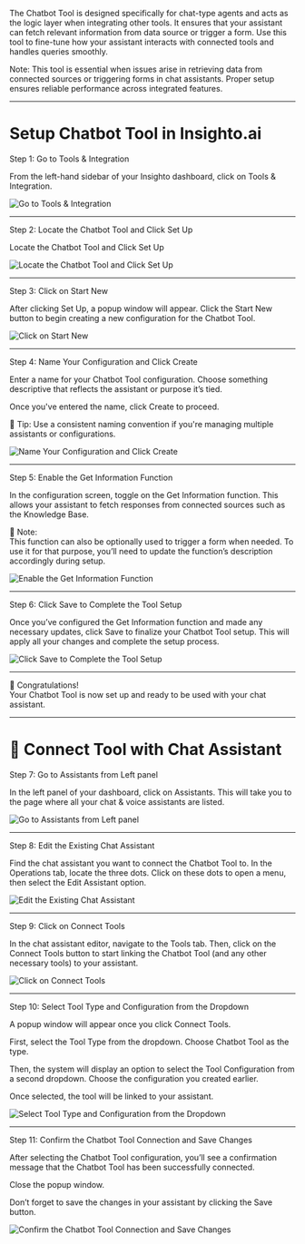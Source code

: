 

The Chatbot Tool is designed specifically for chat-type agents and acts as the logic layer when integrating other tools. It ensures that your assistant can fetch relevant information from data source or trigger a form. Use this tool to fine-tune how your assistant interacts with connected tools and handles queries smoothly.

 Note: This tool is essential when issues arise in retrieving data from connected sources or triggering forms in chat assistants. Proper setup ensures reliable performance across integrated features.

---
#  Setup Chatbot Tool in Insighto.ai

 Step 1: Go to Tools & Integration

From the left-hand sidebar of your Insighto dashboard, click on Tools & Integration.

![Go to Tools & Integration](images/ct/CBT1.png)

---

 Step 2: Locate the Chatbot Tool and Click Set Up

Locate the Chatbot Tool and Click Set Up

![Locate the Chatbot Tool and Click Set Up](images/ct/CBT2.png)

---

 Step 3: Click on Start New

After clicking Set Up, a popup window will appear. Click the Start New button to begin creating a new configuration for the Chatbot Tool.

![Click on Start New](images/ct/CBT3.png)

---

 Step 4: Name Your Configuration and Click Create

Enter a name for your Chatbot Tool configuration. Choose something descriptive that reflects the assistant or purpose it’s tied.

Once you've entered the name, click Create to proceed.

📝 Tip: Use a consistent naming convention if you're managing multiple assistants or configurations.

![Name Your Configuration and Click Create](images/ct/CBT4.png)

---

 Step 5: Enable the Get Information Function

In the configuration screen, toggle on the Get Information function. This allows your assistant to fetch responses from connected sources such as the Knowledge Base.

📝 Note:  
This function can also be optionally used to trigger a form when needed. To use it for that purpose, you’ll need to update the function’s description accordingly during setup.

![Enable the Get Information Function](images/ct/CBT5.png)

---

 Step 6: Click Save to Complete the Tool Setup

Once you’ve configured the Get Information function and made any necessary updates, click Save to finalize your Chatbot Tool setup. This will apply all your changes and complete the setup process.

![Click Save to Complete the Tool Setup](images/ct/CBT6.png)

---

🎉 Congratulations!  
Your Chatbot Tool is now set up and ready to be used with your chat assistant.

---

# 🔌 Connect Tool with Chat Assistant

Step 7: Go to Assistants from Left panel

In the left panel of your dashboard, click on Assistants. This will take you to the page where all your chat & voice assistants are listed.

![Go to Assistants from Left panel](images/ct/CBT7.png)

---

Step 8: Edit the Existing Chat Assistant

Find the chat assistant you want to connect the Chatbot Tool to. In the Operations tab, locate the three dots. Click on these dots to open a menu, then select the Edit Assistant option.

![Edit the Existing Chat Assistant](images/ct/CBT8.png)

---

 Step 9: Click on Connect Tools

In the chat assistant editor, navigate to the Tools tab. Then, click on the Connect Tools button to start linking the Chatbot Tool (and any other necessary tools) to your assistant.

![Click on Connect Tools](images/ct/CBT9.png)

---

 Step 10: Select Tool Type and Configuration from the Dropdown

A popup window will appear once you click Connect Tools.

First, select the Tool Type from the dropdown. Choose Chatbot Tool as the type.

Then, the system will display an option to select the Tool Configuration from a second dropdown. Choose the configuration you created earlier.

Once selected, the tool will be linked to your assistant.

![Select Tool Type and Configuration from the Dropdown](images/ct/CBT10.png)

---

 Step 11: Confirm the Chatbot Tool Connection and Save Changes

After selecting the Chatbot Tool configuration, you’ll see a confirmation message that the Chatbot Tool has been successfully connected.

Close the popup window.

Don’t forget to save the changes in your assistant by clicking the Save button.

![Confirm the Chatbot Tool Connection and Save Changes](images/ct/CBT11.png)
